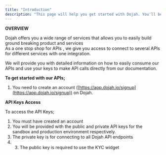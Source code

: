 ```yaml
---
title: "Introduction"
description: "This page will help you get started with Dojah. You'll be up and running in a jiffy!"
---
```



**OVERVIEW**

Dojah offers you a wide range of services that allows you to easily build ground breaking product and services  
As a one stop shop for APIs , we give you access to connect to several APIs for different services with one integration.

We will provide you with detailed information on how to easily consume our APIs and use your keys to make API calls directly from our documentation.

**To get started with our APIs;**

1.  You need to create an account ([https://app.dojah.io/signup](https://app.dojah.io/signup)) on Dojah.

**API Keys Access**

To access the API Keys;

1.  You must have created an account
2.  You will be provided with the public and private API keys for the sandbox and production environment respectively.
3.  The private key is for connecting to all Dojah API endpoints
4.  3.  The public key is required to use the KYC widget